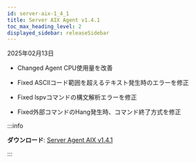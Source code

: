 ```yaml
---
id: server-aix-1_4_1
title: Server AIX Agent v1.4.1
toc_max_heading_level: 2
displayed_sidebar: releaseSidebar
---
```


2025年02月13日

- <Status priority='1'>Changed</Status> Agent CPU使用量を改善

- <Status priority='0'>Fixed</Status> ASCIIコード範囲を超えるテキスト発生時のエラーを修正

- <Status priority='0'>Fixed</Status> lspvコマンドの構文解析エラーを修正

- <Status priority='0'>Fixed</Status>外部コマンドのHang発生時、コマンド終了方式を修正

:::info 

**ダウンロード**: [Server Agent AIX v1.4.1](https://repo.whatap.io/aix/noarch/whatap-infra-1.4-1.aix6.1.noarch.rpm)

:::
